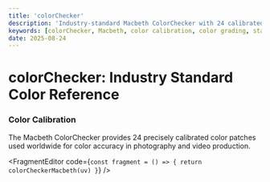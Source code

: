 ```yaml
---
title: 'colorChecker'
description: 'Industry-standard Macbeth ColorChecker with 24 calibrated color patches for professional color grading'
keywords: [colorChecker, Macbeth, color calibration, color grading, standard, professional, photography]
date: 2025-08-24
---
```



# colorChecker: Industry Standard Color Reference

### Color Calibration

The Macbeth ColorChecker provides 24 precisely calibrated color patches used worldwide for color accuracy in photography and video production.

<FragmentEditor
        code={`
const fragment = () => {
        return colorCheckerMacbeth(uv)
}
`}
/>
